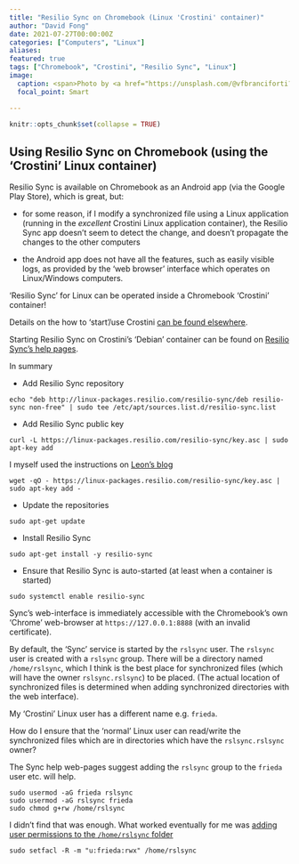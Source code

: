 ```yaml
---
title: "Resilio Sync on Chromebook (Linux 'Crostini' container)"
author: "David Fong"
date: 2021-07-27T00:00:00Z
categories: ["Computers", "Linux"]
aliases:
featured: true
tags: ["Chromebook", "Crostini", "Resilio Sync", "Linux"]
image:
  caption: <span>Photo by <a href="https://unsplash.com/@vfbranciforti?utm_source=unsplash&utm_medium=referral&utm_content=creditCopyText">Vincent Branciforti</a> on <a href="https://unsplash.com/s/photos/synchronized-swimming?utm_source=unsplash&utm_medium=referral&utm_content=creditCopyText">Unsplash</a></span>
  focal_point: Smart

---
```


```r
knitr::opts_chunk$set(collapse = TRUE)
```

## Using Resilio Sync on Chromebook (using the 'Crostini' Linux container)

Resilio Sync is available on Chromebook as an Android app (via the Google Play
Store), which is great, but:

* for some reason, if I modify a synchronized file using a Linux application
(running in the *excellent* Crostini Linux application container), the Resilio
Sync app doesn't seem to detect the change, and doesn't propagate the changes
to the other computers

* the Android app does not have all the features, such as easily visible logs,
as provided by the 'web browser' interface which operates on Linux/Windows
computers.

'Resilio Sync' for Linux can be operated inside a Chromebook 'Crostini' container!

Details on the how to 'start'/use Crostini [can be found elsewhere](https://beebom.com/how-use-linux-chromebook/).

Starting Resilio Sync on Crostini's 'Debian' container can be found on 
[Resilio Sync's help pages](https://help.resilio.com/hc/en-us/articles/206178924-Installing-Sync-package-on-Linux).

In summary

* Add Resilio Sync repository 

```
echo "deb http://linux-packages.resilio.com/resilio-sync/deb resilio-sync non-free" | sudo tee /etc/apt/sources.list.d/resilio-sync.list
```

* Add Resilio Sync public key

```
curl -L https://linux-packages.resilio.com/resilio-sync/key.asc | sudo apt-key add
```

I myself used the instructions on [Leon's blog](https://osxlatitude.com/forums/topic/10961-crostini-howto-install-and-manage-resiliosync/)

```
wget -qO - https://linux-packages.resilio.com/resilio-sync/key.asc | sudo apt-key add -
```

* Update the repositories

```
sudo apt-get update
```

* Install Resilio Sync

```
sudo apt-get install -y resilio-sync
```

* Ensure that Resilio Sync is auto-started (at least when a container is started)

```
sudo systemctl enable resilio-sync
```

Sync's web-interface is immediately  accessible with the Chromebook's
own 'Chrome' web-browser at `https://127.0.0.1:8888` (with an invalid certificate).

By default, the 'Sync' service is started by the `rslsync` user. The `rslsync` user is created
with a `rslsync` group. There will be a
directory named `/home/rslsync`, which I think is the best place for synchronized
files (which will have the owner `rslsync.rslsync`) to be placed. (The actual location
of synchronized files is determined when adding synchronized directories with
the web interface).

My 'Crostini' Linux user has a different name e.g. `frieda`.

How do I ensure that the 'normal' Linux user can read/write the synchronized files
which are in directories which have the `rslsync.rslsync` owner?

The Sync help web-pages suggest adding the `rslsync` group to the `frieda`
user etc. will help.

```
sudo usermod -aG frieda rslsync
sudo usermod -aG rslsync frieda
sudo chmod g+rw /home/rslsync
```

I didn't find that was enough. What worked eventually for me was
[adding user permissions to the `/home/rslsync` folder](https://kenfavors.com/code/how-to-add-user-permissions-to-a-folder-in-ubuntu/)

```
sudo setfacl -R -m "u:frieda:rwx" /home/rslsync
```